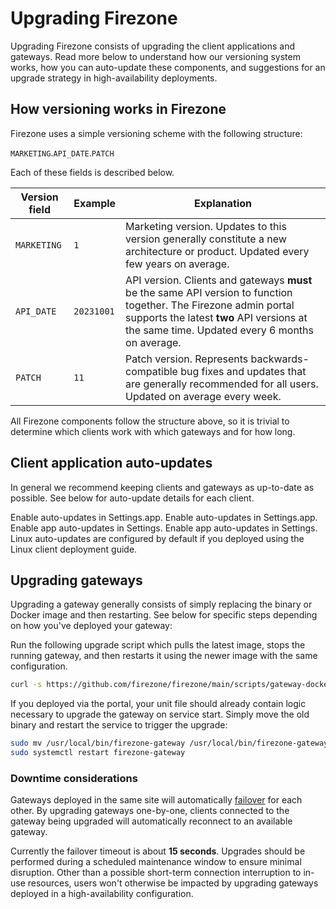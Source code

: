 
# Upgrading Firezone

Upgrading Firezone consists of upgrading the client applications and gateways.
Read more below to understand how our versioning system works, how you can
auto-update these components, and suggestions for an upgrade strategy in
high-availability deployments.

## How versioning works in Firezone

Firezone uses a simple versioning scheme with the following structure:

`MARKETING`.`API_DATE`.`PATCH`

Each of these fields is described below.

| Version field | Example    | Explanation                                                                                                                                                                                                      |
| ------------- | ---------- | ---------------------------------------------------------------------------------------------------------------------------------------------------------------------------------------------------------------- |
| `MARKETING`   | `1`        | Marketing version. Updates to this version generally constitute a new architecture or product. Updated every few years on average.                                                                               |
| `API_DATE`    | `20231001` | API version. Clients and gateways **must** be the same API version to function together. The Firezone admin portal supports the latest **two** API versions at the same time. Updated every 6 months on average. |
| `PATCH`       | `11`       | Patch version. Represents backwards-compatible bug fixes and updates that are generally recommended for all users. Updated on average every week.                                                                |

All Firezone components follow the structure above, so it is trivial to
determine which clients work with which gateways and for how long.

## Client application auto-updates

In general we recommend keeping clients and gateways as up-to-date as possible.
See below for auto-update details for each client.

<TabsGroup>
  <TabsItem title="macOS" active>
    Enable auto-updates in Settings.app.
  </TabsItem>
  <TabsItem title="iOS">Enable auto-updates in Settings.app.</TabsItem>
  <TabsItem title="Android">Enable app auto-updates in Settings.</TabsItem>
  <TabsItem title="ChromeOS">Enable app auto-updates in Settings.</TabsItem>
  <TabsItem title="Linux">
    Linux auto-updates are configured by default if you deployed using the Linux
    client deployment guide.
  </TabsItem>
</TabsGroup>

## Upgrading gateways

Upgrading a gateway generally consists of simply replacing the binary or Docker
image and then restarting. See below for specific steps depending on how you've
deployed your gateway:

<TabsGroup>
<TabsItem title="Docker" active>

Run the following upgrade script which pulls the latest image, stops the running
gateway, and then restarts it using the newer image with the same configuration.

```bash
curl -s https://github.com/firezone/firezone/main/scripts/gateway-docker-upgrade.sh | bash
```

</TabsItem>
<TabsItem title="systemd">

If you deployed via the portal, your unit file should already contain logic
necessary to upgrade the gateway on service start. Simply move the old binary
and restart the service to trigger the upgrade:

```bash
sudo mv /usr/local/bin/firezone-gateway /usr/local/bin/firezone-gateway.bak
sudo systemctl restart firezone-gateway
```

</TabsItem>
</TabsGroup>

### Downtime considerations

Gateways deployed in the same site will automatically
[failover](/kb/deploy/gateways#failover) for each other. By upgrading gateways
one-by-one, clients connected to the gateway being upgraded will automatically
reconnect to an available gateway.

Currently the failover timeout is about **15 seconds**. Upgrades should be
performed during a scheduled maintenance window to ensure minimal disruption.
Other than a possible short-term connection interruption to in-use resources,
users won't otherwise be impacted by upgrading gateways deployed in a
high-availability configuration.
